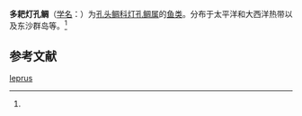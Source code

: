 {{Speciesbox
| taxon = Scopeloberyx leprus
| binomial_authority = Ebeling<ref name='id6924'>{{cite web| url =http://www.bioinfo.cn/db05/BjdwSpecies.php?action=view&id=6924| title =多耙灯孔鲷| work =中国动物物种编目数据库| publisher =中国科学院微生物研究所| author =中国科学院动物研究所| accessdate =2009-04-11| deadurl =yes| archiveurl =https://web.archive.org/web/20160305014915/http://www.bioinfo.cn/db05/BjdwSpecies.php?action=view&id=6924| archivedate =2016-03-05}}</ref>
}}

'''多耙灯孔鲷'''（[[学名|学名]]：{{lang|la|''Scopeloberyx leprus''}}）为[[孔头鲷科|孔头鲷科]][[灯孔鲷属|灯孔鲷属]]的[[鱼类|鱼类]]。分布于太平洋和大西洋热带以及东沙群岛等。<ref name='id6924'/>

== 参考文献 ==
{{reflist}}

{{鲈形目小作品}}
{{taxonbar}}
[[Category:灯孔鲷属|leprus]]